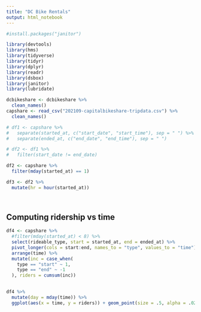 ---
title: "DC Bike Rentals"
output: html_notebook
---

```{r}
#install.packages("janitor")

library(devtools)
library(hms)
library(tidyverse)
library(tidyr)
library(dplyr)
library(readr)
library(dsbox)
library(janitor)
library(lubridate)

dcbikeshare <- dcbikeshare %>%
  clean_names()
capshare <- read_csv("202109-capitalbikeshare-tripdata.csv") %>%
  clean_names()

```

```{r}
# df1 <- capshare %>%
#   separate(started_at, c("start_date", "start_time"), sep = " ") %>%
#   separate(ended_at, c("end_date", "end_time"), sep = " ")

# df2 <- df1 %>%
#   filter(start_date != end_date)

df2 <- capshare %>%
  filter(mday(started_at) == 1)

df3 <- df2 %>%
  mutate(hr = hour(started_at))

  
```

## Computing ridership vs time

```{r}
df4 <- capshare %>%
  #filter(mday(started_at) < 8) %>%
  select(rideable_type, start = started_at, end = ended_at) %>%
  pivot_longer(cols = start:end, names_to = "type", values_to = "time") %>%
  arrange(time) %>%
  mutate(inc = case_when(
    type == "start" ~ 1,
    type == "end" ~ -1
  ), riders = cumsum(inc))
  
```

```{r}
df4 %>% 
  mutate(day = mday(time)) %>%
  ggplot(aes(x = time, y = riders)) + geom_point(size = .5, alpha = .02) + geom_line() + facet_wrap(~day)

```

